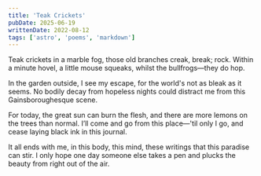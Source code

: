 ```yaml
---
title: 'Teak Crickets'
pubDate: 2025-06-19
writtenDate: 2022-08-12
tags: ['astro', 'poems', 'markdown']
---
```


Teak crickets in a marble fog,
those old branches creak, break; rock.
Within a minute hovel, a little mouse squeaks,
whilst the bullfrogs—they do hop.

In the garden outside, I see my escape,
for the world's not as bleak as it seems.
No bodily decay from hopeless nights
could distract me from this Gainsboroughesque scene.

For today, the great sun can burn the flesh,
and there are more lemons on the trees than normal.
I’ll come and go from this place—'til only I go,
and cease laying black ink in this journal.

It all ends with me, in this body, this mind,
these writings that this paradise can stir.
I only hope one day someone else takes a pen
and plucks the beauty from right out of the air.
